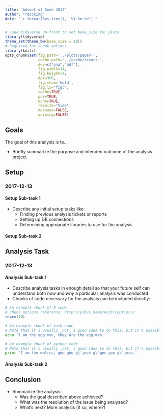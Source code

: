 ```yaml
---
title: 'Advent of Code 2017'
author: "rdocking"
date: "`r format(Sys.time(), '%Y-%m-%d')`"
---
```


```r
# Load tidyverse up-front to set base_size for plots
library(tidyverse)
theme_set(theme_bw(base_size = 18))
# Required for chunk options
library(knitr)
opts_chunk$set(fig.path='../plots/paper-',
               cache.path='../cache/report-',
               dev=c("png","pdf"),
               fig.width=14,
               fig.height=7,
               dpi=300,
               fig.show='hold',
               fig.lp="fig:",
               cache=TRUE,
               par=TRUE,
               echo=TRUE,
               results="hide",
               message=FALSE,
               warning=FALSE)
```

## Goals

The goal of this analysis is to...

- Briefly summarize the purpose and intended outcome of the analysis project

## Setup

### 2017-12-13

#### Setup Sub-task 1

- Describe any initial setup tasks like:
	- Finding previous analysis tickets or reports
	- Setting up DB connections
	- Determining appropriate libraries to use for the analysis

#### Setup Sub-task 2

## Analysis Task

### 2017-12-13

#### Analysis Sub-task 1

- Describe analysis tasks in enough detail so that your future self can
understand both _how_ and _why_ a particular analysis was conducted
- Chunks of code necessary for the analysis can be included directly:

```r
# An example chunk of R code
# Chunk options reference: http://yihui.name/knitr/options/
rnorm(10)
```

```bash
# An example chunk of bash code
# Note that it's usually _not_ a good idea to do this, but it's possible
echo 'I am the egg man, they are the egg men.'
```

```python
# An example chunk of python code
# Note that it's usually _not_ a good idea to do this, but it's possible
print 'I am the walrus, goo goo g\'joob g\'goo goo g\'joob.'
```

#### Analysis Sub-task 2

## Conclusion

- Summarize the analysis:
	- Was the goal described above achieved?
	- What was the resolution of the issue being analyzed?
	- What's next? More analysis (if so, where?)
